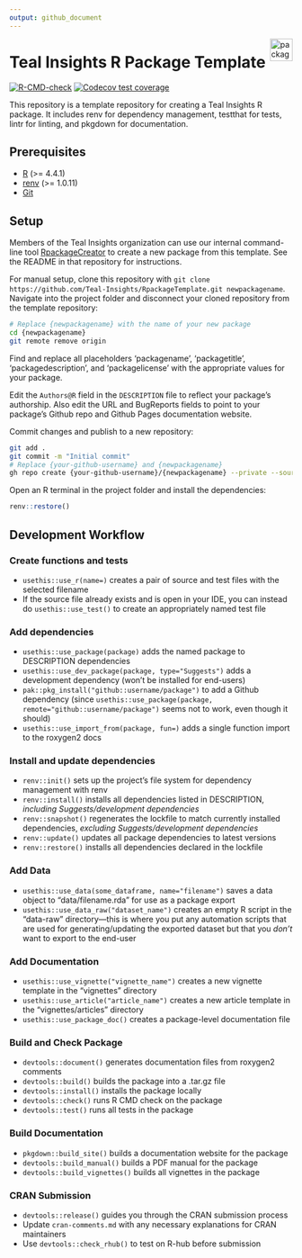 ```yaml
---
output: github_document
---
```


<a href="https://teal-insights.github.io/packagename"><img src="man/figures/logo.png" align="right" height="40" alt="packagename website" /></a>

# Teal Insights R Package Template

<!-- badges: start -->
[![R-CMD-check](https://github.com/Teal-Insights/RpackageTemplate/actions/workflows/R-CMD-check.yaml/badge.svg)](https://github.com/Teal-Insights/RpackageTemplate/actions/workflows/R-CMD-check.yaml)
[![Codecov test coverage](https://codecov.io/gh/Teal-Insights/RpackageTemplate/graph/badge.svg)](https://app.codecov.io/gh/Teal-Insights/RpackageTemplate)
<!-- badges: end -->

This repository is a template repository for creating a Teal Insights R package. It includes renv for dependency management, testthat for tests, lintr for linting, and pkgdown for documentation.

## Prerequisites

- [R](https://www.r-project.org/) (>= 4.4.1)
- [renv](https://rstudio.github.io/renv/articles/renv.html) (>= 1.0.11)
- [Git](https://git-scm.com/)

## Setup

Members of the Teal Insights organization can use our internal command-line tool [RpackageCreator](https://github.com/Teal-Insights/RpackageCreator) to create a new package from this template. See the README in that repository for instructions.

For manual setup, clone this repository with `git clone https://github.com/Teal-Insights/RpackageTemplate.git newpackagename`. Navigate into the project folder and disconnect your cloned repository from the template repository:

```bash
# Replace {newpackagename} with the name of your new package
cd {newpackagename}
git remote remove origin
```

Find and replace all placeholders 'packagename', 'packagetitle', 'packagedescription', and 'packagelicense' with the appropriate values for your package.

Edit the `Authors@R` field in the `DESCRIPTION` file to reflect your package's authorship. Also edit the URL and BugReports fields to point to your package's Github repo and Github Pages documentation website.

Commit changes and publish to a new repository:

```bash
git add .
git commit -m "Initial commit"
# Replace {your-github-username} and {newpackagename}
gh repo create {your-github-username}/{newpackagename} --private --source=. --push
```

Open an R terminal in the project folder and install the dependencies:

```R
renv::restore()
```

## Development Workflow

### Create functions and tests

- `usethis::use_r(name=)` creates a pair of source and test files with the selected filename
- If the source file already exists and is open in your IDE, you can instead do `usethis::use_test()` to create an appropriately named test file

### Add dependencies

- `usethis::use_package(package)` adds the named package to DESCRIPTION dependencies
- `usethis::use_dev_package(package, type="Suggests")` adds a development dependency (won’t be installed for end-users)
- `pak::pkg_install("github::username/package")` to add a Github dependency (since `usethis::use_package(package, remote="github::username/package")` seems not to work, even though it should)
- `usethis::use_import_from(package, fun=)` adds a single function import to the roxygen2 docs

### Install and update dependencies

- `renv::init()` sets up the project’s file system for dependency management with renv
- `renv::install()` installs all dependencies listed in DESCRIPTION, *including Suggests/development dependencies*
- `renv::snapshot()` regenerates the lockfile to match currently installed dependencies, *excluding Suggests/development dependencies*
- `renv::update()` updates all package dependencies to latest versions
- `renv::restore()` installs all dependencies declared in the lockfile

### Add Data

- `usethis::use_data(some_dataframe, name="filename")` saves a data object to “data/filename.rda” for use as a package export
- `usethis::use_data_raw("dataset_name")` creates an empty R script in the “data-raw” directory—this is where you put any automation scripts that are used for generating/updating the exported dataset but that you *don’t* want to export to the end-user

### Add Documentation

- `usethis::use_vignette("vignette_name")` creates a new vignette template in the "vignettes" directory
- `usethis::use_article("article_name")` creates a new article template in the "vignettes/articles" directory
- `usethis::use_package_doc()` creates a package-level documentation file

### Build and Check Package

- `devtools::document()` generates documentation files from roxygen2 comments
- `devtools::build()` builds the package into a .tar.gz file
- `devtools::install()` installs the package locally
- `devtools::check()` runs R CMD check on the package
- `devtools::test()` runs all tests in the package

### Build Documentation

- `pkgdown::build_site()` builds a documentation website for the package
- `devtools::build_manual()` builds a PDF manual for the package
- `devtools::build_vignettes()` builds all vignettes in the package

### CRAN Submission

- `devtools::release()` guides you through the CRAN submission process
- Update `cran-comments.md` with any necessary explanations for CRAN maintainers
- Use `devtools::check_rhub()` to test on R-hub before submission
